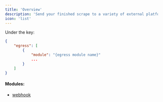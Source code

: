 ```yaml
---
title: 'Overview'
description: 'Send your finished scrape to a variety of external platforms'
icon: 'list'
---
```


Under the key:
```json
{
    "egress": [
        {
            "module": "{egress module name}"
            ...
        }
    ]
}
```

#### Modules:
- [webhook](pipeline/egress/webhook)